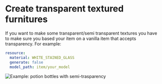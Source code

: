 # Create transparent textured furnitures


<Warning>
If you want to make some transparent/semi transparent textures you have to make sure you based your item on a vanilla item that accepts transparency.  
For example:
</Warning>


```yaml
resource:
  material: WHITE_STAINED_GLASS
  generate: false
  model_path: item/your_model
```

![Example: potion bottles with semi-trasparency](assets/images/image%20%283%29.png)